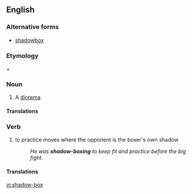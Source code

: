 ==English==

===Alternative forms===
*[[shadowbox]]

===Etymology===
{{term|shadow}} + {{term|box}}

===Noun===
{{en-noun|es}}

# A [[diorama]]

====Translations====
{{trans-see|diorama}}

===Verb===
{{en-verb|shadow-box|es}}
# {{boxing}} to practice moves where the opponent is the boxer's own shadow
#:''He was '''shadow-boxing''' to keep fit and practice before the big fight.''

====Translations====
{{trans-see|shadowbox}}

[[vi:shadow-box]]